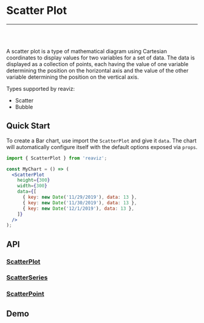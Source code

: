 
<Meta title="Docs|Chart Types/Scatter Plot" />

# Scatter Plot

---
<br />
<Story id="demos-scatter-plot-linear--simple" />
<br />

A scatter plot is a type of mathematical diagram using Cartesian coordinates to
display values for two variables for a set of data. The data is displayed as a collection
of points, each having the value of one variable determining the position on the horizontal
axis and the value of the other variable determining the position on the vertical axis.

Types supported by reaviz:

- Scatter
- Bubble

## Quick Start
To create a Bar chart, use import the `ScatterPlot` and give it `data`. The chart
will automatically configure itself with the default options exposed via `props`.

```jsx
import { ScatterPlot } from 'reaviz';

const MyChart = () => (
  <ScatterPlot
    height={300}
    width={300}
    data={[
      { key: new Date('11/29/2019'), data: 13 },
      { key: new Date('11/30/2019'), data: 13 },
      { key: new Date('12/1/2019'), data: 13 },
    ]}
  />
);
```

## API
### [ScatterPlot](https://github.com/jask-oss/reaviz/blob/master/src/ScatterPlot/ScatterPlot.tsx)
<Props of={ScatterPlot} />

### [ScatterSeries](https://github.com/jask-oss/reaviz/blob/master/src/ScatterPlot/ScatterSeries/ScatterSeries.tsx)
<Props of={ScatterSeries} />

### [ScatterPoint](https://github.com/jask-oss/reaviz/blob/master/src/ScatterPlot/ScatterSeries/ScatterPoint.tsx)
<Props of={ScatterPoint} />

## Demo
<Sandbox
  name="Scatter Chart Simple"
  description="A simple scatter chart example"
  path="docs/sandbox/ScatterSimple.sandbox.js"
/>
